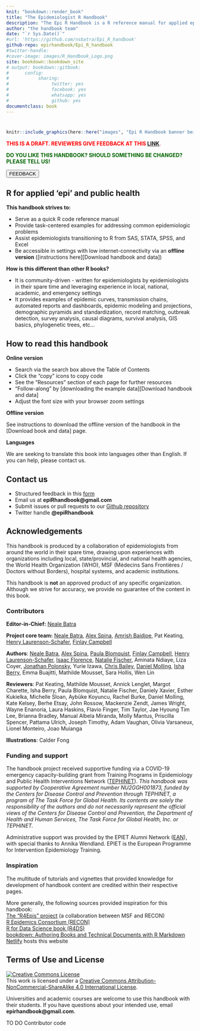```yaml
---
knit: "bookdown::render_book"
title: "The Epidemiologist R Handbook"
description: "The Epi R Handbook is a R reference manual for applied epidemiology and public health."
author: "the handbook team"
date: "`r Sys.Date()`"
#url: 'https://github.com/nsbatra/Epi_R_handbook'
github-repo: epirhandbook/Epi_R_handbook
#twitter-handle: 
#cover-image: images/R_Handbook_Logo.png
site: bookdown::bookdown_site
# output: bookdown::gitbook:
#      config:
#           sharing:
#                twitter: yes
#                facebook: yes
#                whatsapp: yes
#                github: yes
documentclass: book
---
```



#  {-}

```r
knitr::include_graphics(here::here("images", "Epi R Handbook banner beige 1500x500.png"))
```

<meta name="description" content="The Epi R Handbook is an R reference manual for applied epidemiology and public health.">

<meta http-equiv="Content-Type" content="text/html; charset=utf-8">

<span style="color: red;">**THIS IS A DRAFT.  REVIEWERS GIVE FEEDBACK AT THIS [LINK](https://forms.gle/4RNdRRLGx67xW9yq9)**.</span>

<span style="color: darkgreen;">**DO YOU LIKE THIS HANDBOOK? SHOULD SOMETHING BE CHANGED? PLEASE TELL US!**</span>

<form target="_blank" action="https://forms.gle/A5SnRVws7tPD15Js9">
    <input type="submit" value="FEEDBACK" />
</form>

<!-- ======================================================= -->
<!-- ## An R reference manual for applied epidemiology and public health {.unnumbered} -->


<!-- <span style="color: brown;">**The Epi R Handbook is an R reference manual for applied epidemiology and public health.**</span> -->

<!-- ## About this handbook   -->

## R for applied 'epi' and public health {-}  

**This handbook strives to:**  

* Serve as a quick R code reference manual  
* Provide task-centered examples for addressing common epidemiologic problems  
* Assist epidemiologists transitioning to R from SAS, STATA, SPSS, and Excel  
* Be accessible in settings with low internet-connectivity via an **offline version** ([instructions here][Download handbook and data])  

**How is this different than other R books?**  

* It is community-driven - written for epidemiologists by epidemiologists in their spare time and leveraging experience in local, national, academic, and emergency settings  
* It provides examples of epidemic curves, transmission chains, automated reports and dashboards, epidemic modeling and projections, demographic pyramids and standardization, record matching, outbreak detection, survey analysis, causal diagrams, survival analysis, GIS basics, phylogenetic trees,  etc...  



<!-- ======================================================= -->
## How to read this handbook {-} 

**Online version**  

* Search via the search box above the Table of Contents 
* Click the "copy" icons to copy code  
* See the "Resources" section of each page for further resources  
* "Follow-along" by [downloading the example data][Download handbook and data]  
* Adjust the font size with your browser zoom settings  

**Offline version**  

See instructions to download the offline version of the handbook in the [Download book and data] page.  

**Languages**  

We are seeking to translate this book into languages other than English. If you can help, please contact us.  


<!-- ======================================================= -->
## Contact us {-}

* Structured feedback in this [form](https://forms.gle/A5SnRVws7tPD15Js9)  
* Email us at **epiRhandbook@gmail.com**  
* Submit issues or pull requests to our [Github repository](https://github.com/nsbatra/R_epi_handbook)  
* Twitter handle **@epiRhandbook**  



<!-- ======================================================= -->
## Acknowledgements {-}  

This handbook is produced by a collaboration of epidemiologists from around the world in their spare time, drawing upon experiences with organizations including local, state/provincial, and national health agencies, the World Health Organization (WHO), MSF (Médecins Sans Frontières / Doctors without Borders), hospital systems, and academic institutions.

This handbook is **not** an approved product of any specific organization. Although we strive for accuracy, we provide no guarantee of the content in this book.  


### Contributors {-}  

**Editor-in-Chief:** [Neale Batra](https://www.linkedin.com/in/neale-batra/) 

**Project core team:** [Neale Batra](https://www.linkedin.com/in/neale-batra/), [Alex Spina](https://github.com/aspina7), [Amrish Baidjoe](https://twitter.com/Ammer_B), Pat Keating, [Henry Laurenson-Schafer](https://github.com/henryls1), [Finlay Campbell](https://github.com/finlaycampbell)  

**Authors**: [Neale Batra](https://www.linkedin.com/in/neale-batra/), [Alex Spina](https://github.com/aspina7), [Paula Blomquist](https://www.linkedin.com/in/paula-bianca-blomquist-53188186/), [Finlay Campbell](https://github.com/finlaycampbell), [Henry Laurenson-Schafer](https://github.com/henryls1), [Isaac Florence](www.Twitter.com/isaacatflorence), [Natalie Fischer](www.linkedin.com/in/nataliefischer211), Aminata Ndiaye, Liza Coyer, [Jonathan Polonsky](https://twitter.com/jonny_polonsky), Yurie Izawa, [Chris Bailey](https://twitter.com/cbailey_58?lang=en), [Daniel Molling](https://www.linkedin.com/in/daniel-molling-4005716a/), [Isha Berry](https://twitter.com/ishaberry2), Emma Buajitti, Mathilde Mousset, Sara Hollis, Wen Lin  

**Reviewers**: Pat Keating, Mathilde Mousset, Annick Lenglet, Margot Charette, Isha Berry, Paula Blomquist, Natalie Fischer, Daniely Xavier, Esther Kukielka, Michelle Sloan, Aybüke Koyuncu, Rachel Burke, Daniel Molling, Kate Kelsey, Berhe Etsay, John Rossow, Mackenzie Zendt, James Wright, Wayne Enanoria, Laura Haskins, Flavio Finger, Tim Taylor, Jae Hyoung Tim Lee, Brianna Bradley, Manual Albela Miranda, Molly Mantus, Priscilla Spencer, Pattama Ulrich, Joseph Timothy, Adam Vaughan, Olivia Varsaneux, Lionel Monteiro, Joao Muianga  

**Illustrations**: Calder Fong  


<!-- **Editor-in-Chief:** Neale Batra  -->

<!-- **Project core team:** Neale Batra, Alex Spina, Amrish Baidjoe, Pat Keating, Henry Laurenson-Schafer, Finlay Campbell   -->

<!-- **Authors**: Neale Batra, Alex Spina, Paula Blomquist, Finlay Campbell, Henry Laurenson-Schafer, [Isaac Florence](www.Twitter.com/isaacatflorence), Natalie Fischer, Aminata Ndiaye, Liza Coyer, Jonathan Polonsky, Yurie Izawa, Chris Bailey, Daniel Molling, Isha Berry, Emma Buajitti, Mathilde Mousset, Sara Hollis, Wen Lin   -->

<!-- **Reviewers**: Pat Keating, Mathilde Mousset, Annick Lenglet, Margot Charette, Isha Berry, Paula Blomquist, Natalie Fischer, Daniely Xavier, Esther Kukielka, Michelle Sloan, Aybüke Koyuncu, Rachel Burke, Daniel Molling, Kate Kelsey, Berhe Etsay, John Rossow, Mackenzie Zendt, James Wright, Wayne Enanoria, Laura Haskins, Flavio Finger, Tim Taylor, Jae Hyoung Tim Lee, Brianna Bradley, Manual Albela Miranda, Molly Mantus, Priscilla Spencer, Pattama Ulrich, Joseph Timothy, Adam Vaughan, Olivia Varsaneux, Lionel Monteiro, Joao Muianga   -->


### Funding and support {-}  

The handbook project received supportive funding via a COVID-19 emergency capacity-building grant from Training Programs in Epidemiology and Public Health Interventions Network ([TEPHINET](https://www.tephinet.org/)). *This handbook was supported by Cooperative Agreement number NU2GGH001873, funded by the Centers for Disease Control and Prevention through TEPHINET, a program of The Task Force for Global Health. Its contents are solely the responsibility of the authors and do not necessarily represent the official views of the Centers for Disease Control and Prevention, the Department of Health and Human Services, The Task Force for Global Health, Inc. or TEPHINET.*

Administrative support was provided by the EPIET Alumni Network ([EAN](https://epietalumni.net/)), with special thanks to Annika Wendland. EPIET is the European Programme for Intervention Epidemiology Training.  





### Inspiration {-}  

The multitude of tutorials and vignettes that provided knowledge for development of handbook content are credited within their respective pages.  

More generally, the following sources provided inspiration for this handbook:  
[The "R4Epis" project](https://r4epis.netlify.app/) (a collaboration between MSF and RECON)  
[R Epidemics Consortium (RECON)](https://www.repidemicsconsortium.org/)  
[R for Data Science book (R4DS)](https://r4ds.had.co.nz/)  
[bookdown: Authoring Books and Technical Documents with R Markdown](https://bookdown.org/yihui/bookdown/)  
[Netlify](https://www.netlify.com) hosts this website  


<!-- ### Image credits {-}   -->

<!-- Images in logo from US CDC Public Health Image Library) include [2013 Yemen looking for mosquito breeding sites](https://phil.cdc.gov/Details.aspx?pid=19623), [Ebola virus](https://phil.cdc.gov/Details.aspx?pid=23186), and [Survey in Rajasthan](https://phil.cdc.gov/Details.aspx?pid=19838).   -->


## Terms of Use and License {-}  

<a rel="license" href="http://creativecommons.org/licenses/by-nc-sa/4.0/"><img alt="Creative Commons License" style="border-width:0" src="https://i.creativecommons.org/l/by-nc-sa/4.0/88x31.png" /></a><br />This work is licensed under a <a rel="license" href="http://creativecommons.org/licenses/by-nc-sa/4.0/">Creative Commons Attribution-NonCommercial-ShareAlike 4.0 International License</a>.


Universities and academic courses are welcome to use this handbook with their students. If you have questions about your intended use, email **epirhandbook@gmail.com**.  

TO DO Contributor code  


